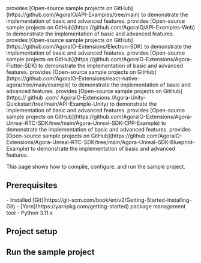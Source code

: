 
<PlatformWrapper platform="[android, ios, macos, windows]">
<Vg k="COMPANY" /> provides [Open-source sample projects on GitHub](https://github.com/AgoraIO/API-Examples/tree/main) to demonstrate the implementation of basic and advanced <Vpd k="SDK" /> features.
</PlatformWrapper>
<PlatformWrapper platform="web, react-js">
<Vg k="COMPANY" /> provides [Open-source sample projects on GitHub](https://github.com/AgoraIO/API-Examples-Web) to demonstrate the implementation of basic and advanced <Vpd k="SDK" /> features.
</PlatformWrapper>
<PlatformWrapper platform="electron">
<Vg k="COMPANY" /> provides [Open-source sample projects on GitHub](https://github.com/AgoraIO-Extensions/Electron-SDK) to demonstrate the implementation of basic and advanced <Vpd k="SDK" /> features.
</PlatformWrapper>
<PlatformWrapper platform="flutter">
<Vg k="COMPANY" /> provides [Open-source sample projects on GitHub](https://github.com/AgoraIO-Extensions/Agora-Flutter-SDK) to demonstrate the implementation of basic and advanced <Vpd k="SDK" /> features.
</PlatformWrapper>
<PlatformWrapper platform="react-native">
<Vg k="COMPANY" /> provides [Open-source sample projects on GitHub](https://github.com/AgoraIO-Extensions/react-native-agora/tree/main/example) to demonstrate the implementation of basic and advanced <Vpd k="SDK" /> features.
</PlatformWrapper>
<PlatformWrapper platform="unity">
<Vg k="COMPANY" /> provides [Open-source sample projects on GitHub](https:// github .com/ AgoraIO-Extensions /Agora-Unity-Quickstart/tree/main/API-Example-Unity) to demonstrate the implementation of basic and advanced <Vpd k="SDK" /> features.
</PlatformWrapper>
<PlatformWrapper platform="unreal">
<Vg k="COMPANY" /> provides [Open-source sample projects on GitHub](https://github.com/AgoraIO-Extensions/Agora-Unreal-RTC-SDK/tree/main/Agora-Unreal-SDK-CPP-Example) to demonstrate the implementation of basic and advanced <Vpd k="SDK" /> features.
</PlatformWrapper>
<PlatformWrapper platform="blueprint">
<Vg k="COMPANY" /> provides [Open-source sample projects on GitHub](https://github.com/AgoraIO-Extensions/Agora-Unreal-RTC-SDK/tree/main/Agora-Unreal-SDK-Blueprint-Example) to demonstrate the implementation of basic and advanced <Vpd k="SDK" /> features.
</PlatformWrapper>

This page shows how to compile, configure, and run the <Vpd k="SDK" /> <Vpl k="NAME" /> sample project.

## Prerequisites

<Prerequisites />
- Installed [Git](https://git-scm.com/book/en/v2/Getting-Started-Installing-Git)
<PlatformWrapper platform="electron">
- [Yarn](https://yarnpkg.com/getting-started) package management tool
- Python 3.11.x
</PlatformWrapper>

## Project setup

<ProjectSetup />

## Run the sample project

<ProjectImplementation />
